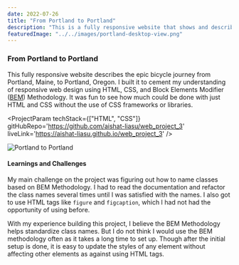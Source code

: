 ---
date: 2022-07-26
title: "From Portland to Portland"
description: "This is a fully responsive website that shows and describes the epic bicycle journey from portland to portland"
featuredImage: "../../images/portland-desktop-view.png"
---


### From Portland to Portland

This fully responsive website describes the epic bicycle journey from Portland, Maine, to Portland, Oregon. I built it to cement my understanding of responsive web design using HTML, CSS, and Block Elements Modifier ([BEM](https://en.bem.info/methodology/quick-start/)) Methodology. It was fun to see how much could be done with just HTML and CSS without the use of CSS frameworks or libraries.

<ProjectParam techStack={["HTML", "CSS"]} gitHubRepo='https://github.com/aishat-liasu/web_project_3' liveLink='https://aishat-liasu.github.io/web_project_3' />

![Portland to Portland](../../images/portland-desktop-view.png)

#### Learnings and Challenges

My main challenge on the project was figuring out how to name classes based on BEM Methodology. I had to read the documentation and refactor the class names several times until I was satisfied with the names. I also got to use HTML tags like `figure` and `figcaption`, which I had not had the opportunity of using before. 

With my experience building this project, I believe the BEM Methodology helps standardize class names. But I do not think I would use the BEM methodology often as it takes a long time to set up. Though after the initial setup is done, it is easy to update the styles of any element without affecting other elements as against using HTML tags.



